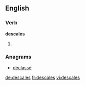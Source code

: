 
==English==

===Verb===
'''descales'''

# {{third-person singular of|[[descale]]}}

===Anagrams===
* [[déclassé#English|déclassé]]

[[de:descales]]
[[fr:descales]]
[[vi:descales]]